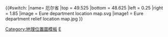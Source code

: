 {{#switch:{{{1}}}
|name= 厄尔省
|top = 49.525
|bottom = 48.625
|left = 0.25
|right = 1.85
|image = Eure department location map.svg
|image1 = Eure department relief location map.jpg
}}<noinclude>{{Location map/Info}}
[[Category:地理位置圖模板]]
[[Category:法国各省地理位置图模板|E]]
</noinclude>